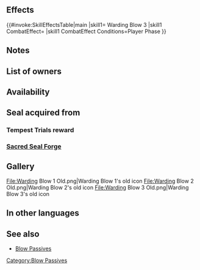 {{Passive
|type=A
|exclusive=0
|1name=Warding Blow 1
|1tagid=SID_明鏡の一撃1
|1promotionRarity=4
|1promotionTier=1
|1required=-
|1effect=If unit initiates combat, grants Res+2 during combat.
|1cost=50
|2name=Warding Blow 2
|2tagid=SID_明鏡の一撃2
|2promotionRarity=5
|2promotionTier=1
|2effect=If unit initiates combat, grants Res+4 during combat.
|2cost=100
|3name=Warding Blow 3
|3tagid=SID_明鏡の一撃3
|3effect=If unit initiates combat, grants Res+6 during combat.
|3cost=200
|canUseWeapon={{WeaponList|exclude=Staff}}
|canUseMove={{MoveList|all}}
|properties=random_all
}}
==Effects==
{{#invoke:SkillEffectsTable|main
|skill1={{Si|Warding Blow 3}} Warding Blow 3
|skill1 CombatEffect={{SkillEffectText|Temporary buffs|Res|6}}
|skill1 CombatEffect Conditions=Player Phase
}}
==Notes==
{{IfUnitInitiates}}
{{Temporary buffs}}
==List of owners==
{{Skill Hero List}}
{{NoInheritHeroes}}

==Availability==
{{PassiveFocusList}}
{{PassiveDistributionList}}
{{PassiveCombatManualList}}
==Seal acquired from==
===Tempest Trials reward===
{{Tempest Trials seal reward}}
===[[Sacred Seal Forge]]===
{{SealCosts
|seals=Warding Blow 1;Warding Blow 2;Warding Blow 3
|badgeColor=Transparent
|costs1=20;100;20
|costs2=60;200;50
|costs3=400;1000;100
}}
==Gallery==
<gallery widths=63px heights=63px>
File:Warding Blow 1 Old.png|Warding Blow 1's old icon
File:Warding Blow 2 Old.png|Warding Blow 2's old icon
File:Warding Blow 3 Old.png|Warding Blow 3's old icon
</gallery>
==In other languages==
{{OtherLanguages
|japanese=明鏡の一撃
|german=Bannhieb
|spanishEU=Asalto guardián
|spanishLA=Golpe protector
|french=Coup gardien
|italian=Colpo scudo
|chineseTW=明鏡一擊
|portuguese=Golpe zelante
}}
==See also==
{{See also skills|cond=Description LIKE '%if unit initiates combat, grants Res+_%during combat%' AND Exclusive='1'}}
* [[Blow Passives]]
{{Seals Navbox}}
{{Passives Navbox|A}}
[[Category:Blow Passives]]